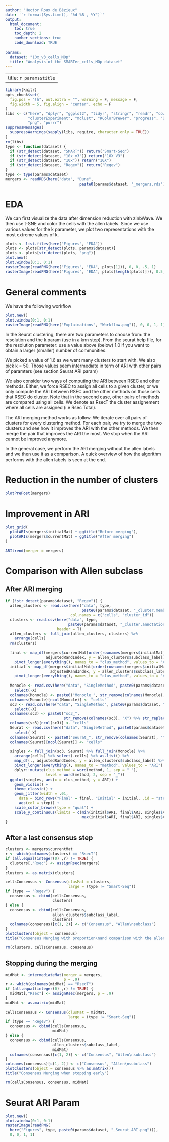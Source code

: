 ```yaml
---
author: "Hector Roux de Bézieux"
date: '`r format(Sys.time(), "%d %B , %Y")`'
output:
  html_document:
    toc: true
    toc_depth: 2
    number_sections: true
    code_download: TRUE
    
params:
  dataset: "10x_v3_cells_MOp"
  title: "Analysis of the SMARTer_cells_MOp dataset"
---
```

---
title: `r params$title`
---

```r
library(knitr)
opts_chunk$set(
  fig.pos = "!h", out.extra = "", warning = F, message = F,
  fig.width = 5, fig.align = "center", echo = F
)
libs <- c("here", "dplyr", "ggplot2", "tidyr", "stringr", "readr", "cowplot",
          "clusterExperiment", "mclust", "RColorBrewer", "progress", "Dune",
          "png", "purrr")
suppressMessages(
  suppressWarnings(sapply(libs, require, character.only = TRUE))
)
rm(libs)
type <- function(dataset) {
  if (str_detect(dataset, "SMART")) return("Smart-Seq")
  if (str_detect(dataset, "10x_v3")) return("10X_V3")
  if (str_detect(dataset, "10x")) return("10X")
  if (str_detect(dataset, "Regev")) return("Regev")
}
type <- type(params$dataset)
mergers <- readRDS(here("data", "Dune",
                                 paste0(params$dataset, "_mergers.rds")))
```

# EDA

We can first visualize the data after dimension reduction with zinbWave. We then use t-SNE and color the cells with the allen labels. Since we use various values for the k parameter, we plot two representations with the most extreme values of k.

```r
plots <- list.files(here("Figures", "EDA"))
plots <- plots[str_detect(plots, params$dataset)]
plots <- plots[str_detect(plots, "png")]
plot.new()
plot.window(0:1, 0:1)
rasterImage(readPNG(here("Figures", "EDA", plots[1])), 0, 0, .5, 1)
rasterImage(readPNG(here("Figures", "EDA", plots[length(plots)])), 0.5, 0, 1, 1)
```


# General comments

We have the following workflow

```r
plot.new()
plot.window(0:1, 0:1)
rasterImage(readPNG(here("Explainations", "Workflow.png")), 0, 0, 1, 1)
```

In the Seurat clustering, there are two parameters to choose from: the resolution and the k.param (use in a knn step). From the seurat help file, for the resolution parameter: use a value above (below) 1.0 if you want to obtain a larger (smaller) number of communities.

We picked a value of 1.6 as we want many clusters to start with. We also pick k = 50. Those values seem intermediate in term of ARI with other pairs of paramters (see section Seurat ARI param)

We also consider two ways of computing the ARI between RSEC and other methods. Either, we force RSEC to assign all cells to a given cluster, or we only compute the ARI between RSEC and the other methods on those cells that RSEC do cluster. Note that in the second case, other pairs of methods are compared using all cells. We denote as RsecT the cluster assignement where all cells are assigned (i.e Rsec Total). 

The ARI merging method works as follow. We iterate over all pairs of clusters for every clustering method. For each pair, we try to merge the two clusters and see how it improves the ARI with the other methods. We then merge the pair that improves the ARI the most. We stop when the ARI cannot be improved anymore.

In the general case, we perform the ARI merging without the allen labels and we then use it as a comparison. A quick overview of how the algorithm performs with the allen labels is seen at the end.

# Reduction in the number of clusters

```r
plotPrePost(mergers)
```

# Improvement in ARI

```r
plot_grid(
  plotARIs(mergers$initialMat) + ggtitle("Before merging"),
  plotARIs(mergers$currentMat) + ggtitle("After merging")
)
```


```r
ARItrend(merger = mergers)
```

# Comparison with Allen subclass

## After ARI merging

```r
if (!str_detect(params$dataset, "Regev")) {
  allen_clusters <- read.csv(here("data", type,
                                  paste0(params$dataset, "_cluster.membership.csv")),
                             col.names = c("cells", "cluster_id"))
  clusters <- read.csv(here("data", type,
                            paste0(params$dataset, "_cluster.annotation.csv")),
                       header = T)
  allen_clusters <- full_join(allen_clusters, clusters) %>%
    arrange(cells)
  rm(clusters)
  
  final <- map_df(mergers$currentMat[order(rownames(mergers$initialMat)),],
                  adjustedRandIndex, y = allen_clusters$subclass_label) %>%
    pivot_longer(everything(), names_to = "clus_method", values_to = "ARI")
  initial <- map_df(mergers$initialMat[order(rownames(mergers$initialMat)),],
                    adjustedRandIndex, y = allen_clusters$subclass_label) %>%
    pivot_longer(everything(), names_to = "clus_method", values_to = "ARI")
  
  Monocle <- read.csv(here("data", "SingleMethod", paste0(params$dataset, "_Monocle.csv"))) %>%
    select(-X)
  colnames(Monocle) <- paste0("Monocle_", str_remove(colnames(Monocle), "^k_"))
  colnames(Monocle)[ncol(Monocle)] <- "cells"
  sc3 <- read.csv(here("data", "SingleMethod", paste0(params$dataset, "_SC3.csv"))) %>%
    select(-X)
  colnames(sc3) <- paste0("sc3_",
                          str_remove(colnames(sc3), "X") %>% str_replace("\\.", "-"))
  colnames(sc3)[ncol(sc3)] <- "cells"
  Seurat <- read.csv(here("data", "SingleMethod", paste0(params$dataset, "_Seurat.csv"))) %>%
    select(-X)
  colnames(Seurat) <- paste0("Seurat_", str_remove(colnames(Seurat), "^X"))
  colnames(Seurat)[ncol(Seurat)] <- "cells"
  
  singles <- full_join(sc3, Seurat) %>% full_join(Monocle) %>%
    arrange(cells) %>% select(-cells) %>% as.list() %>%
    map_df(., adjustedRandIndex, y = allen_clusters$subclass_label) %>%
    pivot_longer(everything(), names_to = "method", values_to = "ARI") %>%
    dplyr::mutate(clus_method = word(method, 1, sep = "_"),
                  level = word(method, 2, sep = "_"))
  ggplot(singles, aes(x = clus_method, y = ARI)) +
    geom_violin() +
    theme_classic() +
    geom_jitter(width = .01,
      data = bind_rows("Final" = final, "Initial" = initial, .id = "step"),
      aes(col = step)) +
    scale_color_brewer(type = "qual") +
    scale_y_continuous(limits = c(min(initial$ARI, final$ARI, singles$ARI),
                                  max(initial$ARI, final$ARI, singles$ARI)))
}
```

## After a last consensus step

```r
clusters <- mergers$currentMat
r <- which(colnames(clusters) == "RsecT")
if (all.equal(integer(0) ,r) != TRUE) {
  clusters[,"Rsec"] <- assignRsec(mergers) 
}
clusters <- as.matrix(clusters) 

cellsConsensus <- Consensus(clusMat = clusters,
                            large = (type != "Smart-Seq"))
if (type == "Regev") {
  consensus <- cbind(cellsConsensus,
                     clusters)
} else {
  consensus <- cbind(cellsConsensus,
                     allen_clusters$subclass_label,
                     clusters)
  colnames(consensus)[c(1, 2)] <- c("Consensus", "Allen\nsubclass")
}
plotClusters(object = consensus)
title("Consensus Merging with proportion\nand comparison with the allen subclass.")

rm(clusters, cellsConsensus, consensus)
```

## Stopping during the merging

```r
midMat <- intermediateMat(merger = mergers,
                          p = .9)
r <- which(colnames(midMat) == "RsecT")
if (all.equal(integer(0) ,r) != TRUE) {
  midMat[,"Rsec"] <- assignRsec(mergers, p = .9)
}
midMat <- as.matrix(midMat)

cellsConsensus <- Consensus(clusMat = midMat,
                            large = (type != "Smart-Seq"))
if (type == "Regev") {
  consensus <- cbind(cellsConsensus,
                     midMat)
} else {
  consensus <- cbind(cellsConsensus,
                     allen_clusters$subclass_label,
                     midMat)
  colnames(consensus)[c(1, 2)] <- c("Consensus", "Allen\nsubclass")
}
colnames(consensus)[c(1, 2)] <- c("Consensus", "Allen\nsubclass")
plotClusters(object = consensus %>% as.matrix())
title("Consensus Merging when stopping early")

rm(cellsConsensus, consensus, midMat)
```

# Seurat ARI Param

```r
plot.new()
plot.window(0:1, 0:1)
rasterImage(readPNG(
  here("Figures", type, paste0(params$dataset, "_Seurat_ARI.png"))),
  0, 0, 1, 1)
```

